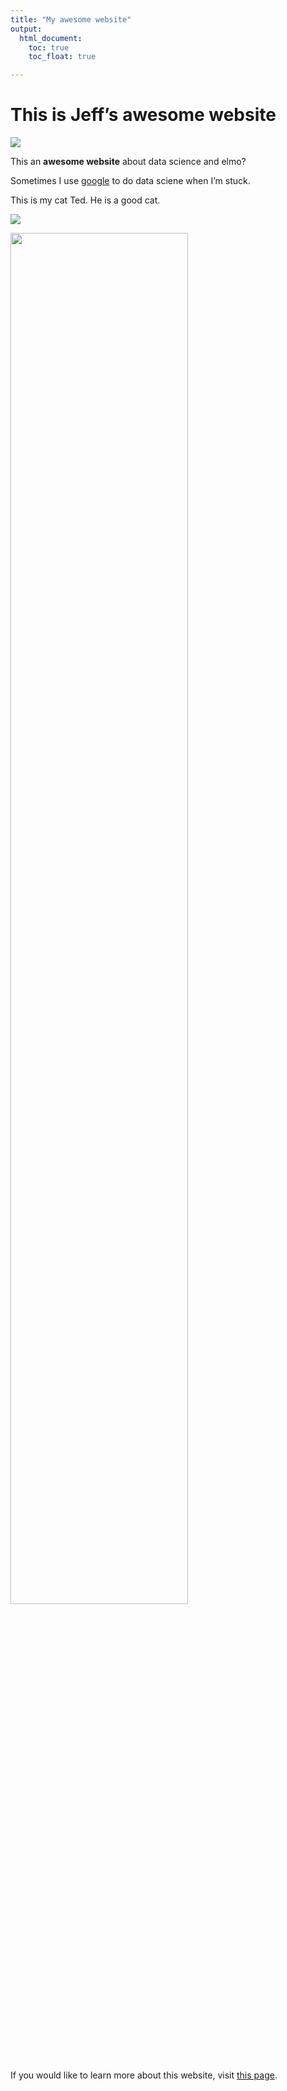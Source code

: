 ```yaml
---
title: "My awesome website"
output: 
  html_document:
    toc: true
    toc_float: true

---
```


# This is Jeff's awesome website

![](https://media.giphy.com/media/drXGoW1iudhKw/giphy.gif)


This an **awesome website** about data science and elmo?

Sometimes I use [google](https://www.google.com/) to do data sciene when I'm stuck.


This is my cat Ted. He is a good cat.

![](images/ted.jpg)

<img src="images/ted.jpg" style="width:75%">

If you would like to learn more about this website, visit [this page](about.html).

